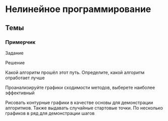 # Нелинейное программирование {#sec-exam-nonlinear}

::::: {.content-hidden when-profile="exam"}
## Темы {#sec-exam-nonlinear-topics}

::: {#exm-exam-network}
### Примерчик

Задание
:::

::: {#sol-exam-network}
Решение
:::
:::::

Какой алгоритм прошёл этот путь. Определите, какой алгоритм отработает лучше

Проанализируйте графики сходимости методов, выберете наиболее эффективный

Рисовать контурные графики в качестве основы для демонстрации алгоритмов. Также выдавать случайные стартовые точки. По несколько графиков в ряд для демонстрации шагов
